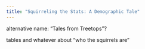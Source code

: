 ```yaml
---
title: "Squirreling the Stats: A Demographic Tale"
---
```

alternative name: "Tales from Treetops"?

tables and whatever about "who the squirrels are"